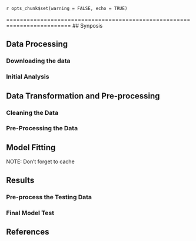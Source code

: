 `r opts_chunk$set(warning = FALSE, echo = TRUE)`

=========================================================================
## Synposis

## Data Processing
### Downloading the data

### Initial Analysis

## Data Transformation and Pre-processing
### Cleaning the Data

### Pre-Processing the Data

## Model Fitting
NOTE: Don't forget to cache

## Results
### Pre-process the Testing Data

### Final Model Test

## References
